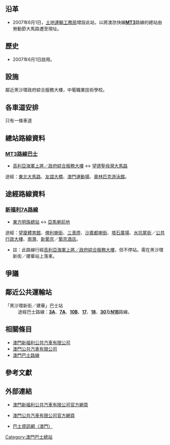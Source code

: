 {{Disambig-list|高利亞海軍上將/政府綜合服務大樓 (巴士總站)}}

== 沿革 ==
*2007年6月1日，[[土地運輸工務局|土地運輸工務局]]增設此站，以將澳氹快線'''[[新福利MT3路線|MT3]]'''路線的總站由勞動節大馬路遷至現址。

== 歷史 ==
*2007年6月1日啟用。

== 設施 ==
鄰近黑沙環政府綜合服務大樓，中葡職業技術學校。

== 各車道安排 == 
只有一條車道

== 總站路線資料 == 
===[[新福利MT3路線|MT3路線巴士]]===
*[[高利亞海軍上將／政府綜合服務大樓|高利亞海軍上將／政府綜合服務大樓]] ↔ [[望德聖母灣大馬路|望德聖母灣大馬路]]
途經：[[東北大馬路|東北大馬路]]、[[友誼大橋|友誼大橋]]、[[澳門運動場|澳門運動場]]、[[奧林匹克游泳館|奧林匹克游泳館]]。

== 途經路線資料 == 
===[[新福利7A路線|新福利7A路線]]===
*[[東方明珠總站|東方明珠總站]] ↔ [[亞馬喇前地公共巴士轉乘區|亞馬喇前地]]
途經：[[望廈體育館|望廈體育館]]、[[俾利喇街|俾利喇街]]、[[三盞燈|三盞燈]]、[[沙嘉都喇街|沙嘉都喇街]]、[[塔石廣場|塔石廣場]]、[[水坑尾街|水坑尾街]]／[[公共行政大樓|公共行政大樓]]、[[南灣_(澳門)|南灣]]、[[新葡京|新葡京]]／[[葡京酒店|葡京酒店]]。
*註：此路線行經[[高利亞海軍上將／政府綜合服務大樓|高利亞海軍上將／政府綜合服務大樓]]，但不停站。需在黑沙環新街／建華站上落車。

== 爭議 ==

== 鄰近公共運輸站 ==
; 「黑沙環新街／建華」巴士站
: 途經巴士路線：'''[[新福利3A路線|3A]]'''、'''[[新福利7A路線|7A]]'''、'''[[澳巴10B路線|10B]]'''、'''[[澳巴17路線|17]]'''、'''[[澳巴18路線|18]]'''、'''[[澳巴30路線|30]]'''及'''[[澳門巴士N1A、N1B路線|N1B]]'''路線。

== 相關條目 ==
* [[澳門新福利公共汽車有限公司|澳門新福利公共汽車有限公司]]
* [[澳門公共汽車有限公司|澳門公共汽車有限公司]]
* [[澳門巴士路線|澳門巴士路線]]

== 參考文獻 ==
{{reflist}}

== 外部連結 ==
*{{zh-tw}}[http://www.transmac.com.mo/ 澳門新福利公共汽車有限公司官方網頁] {{Wayback|url=http://www.transmac.com.mo/ |date=20100310023129 }}
*{{zh-tw}}[http://www.tcm.com.mo/ 澳門公共汽車有限公司官方網頁] {{Wayback|url=http://www.tcm.com.mo/ |date=20090227080458 }}
*{{zh-tw}}[http://www.i-busnet.com/macau 巴士資訊網（澳門）] {{Wayback|url=http://www.i-busnet.com/macau |date=20200928161656 }}

{{澳門巴士總站列表}}
[[Category:澳門巴士總站|Category:澳門巴士總站]]